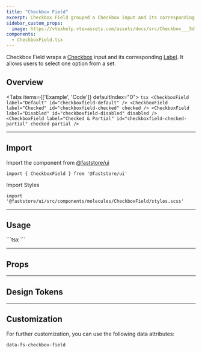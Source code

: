 ```yaml
---
title: "Checkbox Field"
excerpt: Checkbox Field grouped a Checkbox input and its corresponding Label.
sidebar_custom_props:
  image: https://vtexhelp.vtexassets.com/assets/docs/src/Checkbox___5dfb3d931c093ee7ebfac8bc388e68b5.png
components:
  - CheckboxField.tsx
---
```


Checkbox Field wraps a [Checkbox](/docs/guides/faststore/atoms-checkbox) input and its corresponding [Label](/docs/guides/faststore/atoms-label). It allows users to select one option from a set.

## Overview

<Tabs items={['Example', 'Code']} defaultIndex="0">
  <Tab>
    <OverviewSection>
      <CheckboxField label="Default" id="checkboxfield-default" />
      <CheckboxField
        label="Checked"
        id="checkboxfield-checked"
        checked
        readOnly
      />
      <CheckboxField label="Disabled" id="checkboxfield-disabled" disabled />
      <CheckboxField
        label="Checked & Partial"
        id="checkboxfield-checked-partial"
        checked
        partial
        readOnly
      />
    </OverviewSection>
  </Tab>
  <Tab>
    ```tsx
    <CheckboxField label="Default" id="checkboxfield-default" />
    <CheckboxField label="Checked" id="checkboxfield-checked" checked />
    <CheckboxField label="Disabled" id="checkboxfield-disabled" disabled />
    <CheckboxField
      label="Checked & Partial"
      id="checkboxfield-checked-partial"
      checked
      partial
    />
    ```
  </Tab>
</Tabs>

---

## Import

Import the component from [@faststore/ui](/docs/guides/faststore/components-index)

```tsx
import { CheckboxField } from '@faststore/ui'
```

Import Styles

```tsx
import '@faststore/ui/src/components/molecules/CheckboxField/styles.scss'
```

---

## Usage

<OverviewSection>
  <CheckboxField label="Faststore" id="faststore" />
</OverviewSection>
```tsx
<CheckboxField label="Faststore" id="faststore" />
```

---

## Props

<ComponentPropsSection component="CheckboxField" />

---

## Design Tokens

<TokenTable>
  <TokenRow token="--fs-checkbox-field-gap" value="var(--fs-spacing-1)" />
</TokenTable>

---

## Customization

For further customization, you can use the following data attributes:

`data-fs-checkbox-field`
